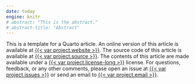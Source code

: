 ```yaml
---
date: today
engine: knitr
# abstract: "This is the abstract."
# abstract-title: "Abstract"
---
```


::: {.callout-note appearance="simple"}
This is a template for a Quarto article.
An online version of this article is available at [{{< var project.website >}}]({{< var project.website >}}).
<!-- A PDF version of this article is archived at [{{< var project.doi-link >}}]({{< var project.doi-link >}}). -->
The source code of this article is available at [{{< var project.source >}}]({{< var project.source >}}).
The contents of this article are made available under a [{{< var project.license-long >}}]({{< var project.license-long >}}) license.
For questions, feedback, or any other comments, please open an issue at [{{< var project.issues >}}]({{< var project.issues >}}) or send an email to [{{< var project.email >}}]({{< var project.mailto >}}).
:::
